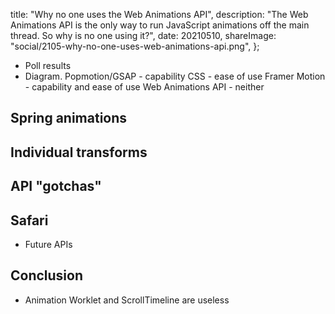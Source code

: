 
  title: "Why no one uses the Web Animations API",
  description:
    "The Web Animations API is the only way to run JavaScript animations off the main thread. So why is no one using it?",
  date: 20210510,
  shareImage: "social/2105-why-no-one-uses-web-animations-api.png",
};

<PostMidContentSignup></PostMidContentSignup>

- Poll results
- Diagram.
  Popmotion/GSAP - capability
  CSS - ease of use
  Framer Motion - capability and ease of use
  Web Animations API - neither

## Spring animations

## Individual transforms

## API "gotchas"

## Safari

- Future APIs

[](https://lists.w3.org/Archives/Public/public-fx/2015JulSep/0037.html)
[](https://lists.w3.org/Archives/Public/public-fx/2015JulSep/0038.html)

## Conclusion

- Animation Worklet and ScrollTimeline are useless
